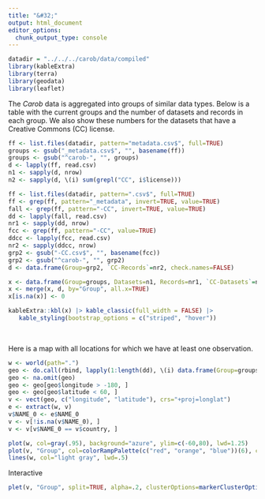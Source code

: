 ```yaml
---
title: "&#32;"
output: html_document
editor_options: 
  chunk_output_type: console
---
```


```r
datadir = "../../../carob/data/compiled"
library(kableExtra)
library(terra)
library(geodata)
library(leaflet)
```

The *Carob* data is aggregated into groups of similar data types. Below is a table with the current groups and the number of datasets and records in each group. We also show these numbers for the datasets that have a Creative Commons (CC) license.

```r
ff <- list.files(datadir, pattern="metadata.csv$", full=TRUE)
groups <- gsub("_metadata.csv$", "", basename(ff))
groups <- gsub("^carob-", "", groups)
d <- lapply(ff, read.csv)
n1 <- sapply(d, nrow)
n2 <- sapply(d, \(i) sum(grepl("CC", i$license)))

ff <- list.files(datadir, pattern=".csv$", full=TRUE)
ff <- grep(ff, pattern="_metadata", invert=TRUE, value=TRUE)
fall <- grep(ff, pattern="-CC", invert=TRUE, value=TRUE)
dd <- lapply(fall, read.csv)
nr1 <- sapply(dd, nrow)
fcc <- grep(ff, pattern="-CC", value=TRUE)
ddcc <- lapply(fcc, read.csv)
nr2 <- sapply(ddcc, nrow)
grp2 <- gsub("-CC.csv$", "", basename(fcc))
grp2 <- gsub("^carob-", "", grp2)
d <- data.frame(Group=grp2, `CC-Records`=nr2, check.names=FALSE)

x <- data.frame(Group=groups, Datasets=n1, Records=nr1, `CC-Datasets`=n2, check.names=FALSE)
x <- merge(x, d, by="Group", all.x=TRUE)
x[is.na(x)] <- 0

kableExtra::kbl(x) |> kable_classic(full_width = FALSE) |>
   kable_styling(bootstrap_options = c("striped", "hover"))
```

<br>

Here is a map with all locations for which we have at least one observation.

```r
w <- world(path=".")
geo <- do.call(rbind, lapply(1:length(dd), \(i) data.frame(Group=groups[i], dd[[i]][, c("country", "longitude", "latitude")]))) |> unique()
geo <- na.omit(geo)
geo <- geo[geo$longitude > -180, ]
geo <- geo[geo$latitude < 60, ]
v <- vect(geo, c("longitude", "latitude"), crs="+proj=longlat")
e <- extract(w, v)
v$NAME_0 <- e$NAME_0
v <- v[!is.na(v$NAME_0), ]
v <- v[v$NAME_0 == v$country, ]

plot(w, col=gray(.95), background="azure", ylim=c(-60,80), lwd=1.25)
plot(v, "Group", col=colorRampPalette(c("red", "orange", "blue"))(6), cex=.4, pch=1, add=TRUE, legend=TRUE, plg=list(x="bottomleft"))
lines(w, col="light gray", lwd=.5)
``` 

Interactive 

```r
plet(v, "Group", split=TRUE, alpha=.2, clusterOptions=markerClusterOptions())
```
